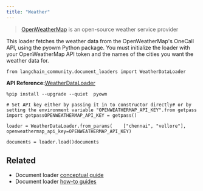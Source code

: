 ```yaml
---
title: "Weather"
---
```


> [OpenWeatherMap](https://openweathermap.org/) is an open-source weather service provider

This loader fetches the weather data from the OpenWeatherMap's OneCall API, using the pyowm Python package. You must initialize the loader with your OpenWeatherMap API token and the names of the cities you want the weather data for.

```
from langchain_community.document_loaders import WeatherDataLoader
```

**API Reference:**[WeatherDataLoader](https://python.langchain.com/api_reference/community/document_loaders/langchain_community.document_loaders.weather.WeatherDataLoader.html)

```
%pip install --upgrade --quiet  pyowm
```

```
# Set API key either by passing it in to constructor directly# or by setting the environment variable "OPENWEATHERMAP_API_KEY".from getpass import getpassOPENWEATHERMAP_API_KEY = getpass()
```

```
loader = WeatherDataLoader.from_params(    ["chennai", "vellore"], openweathermap_api_key=OPENWEATHERMAP_API_KEY)
```

```
documents = loader.load()documents
```

## Related

* Document loader [conceptual guide](/oss/concepts/document_loaders)
* Document loader [how-to guides](/oss/how_to/#document-loaders)
